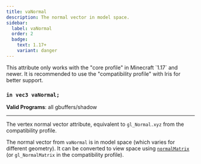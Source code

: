 ```yaml
---
title: vaNormal
description: The normal vector in model space.
sidebar:
  label: vaNormal
  order: 2
  badge:
    text: 1.17+
    variant: danger
---
```


<Aside type="danger">This attribute only works with the "core profile" in Minecraft `1.17` and newer. It is recommended to use the "compatibility profile" with Iris for better support. </Aside>

### `in vec3 vaNormal;`

**Valid Programs**: all gbuffers/shadow

---

The vertex normal vector attribute, equivalent to `gl_Normal.xyz` from the compatibility profile.

The normal vector from `vaNormal` is in model space (which varies for different geometry). It can be converted to view space using [`normalMatrix`](/reference/uniforms/matrices/normalmatrix) (or `gl_NormalMatrix` in the compatibility profile).